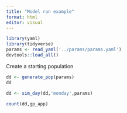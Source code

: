 ```yaml
---
title: "Model run example"
format: html
editor: visual
---
```


```r
library(yaml)
library(tidyverse)
params <- read_yaml('../params/params.yaml')
devtools::load_all()

```
Create a starting population

```r

dd <- generate_pop(params)
dd

```

```r

dd <- sim_day(dd,'monday',params)

count(dd,gp_app)
```
